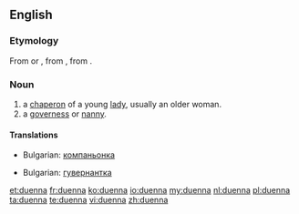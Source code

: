 ==English==

===Etymology===
From {{etyl|osp|en}}  {{term|duenna|lang=osp}} or {{term|dueña|lang=osp}}, from {{etyl|VL.|en}} {{term|donna|lang=la}}, from {{etyl|la|en}} {{term|domina ||Lady|lang=la}}.

===Noun===
{{en-noun}}

# a [[chaperon]] of a young [[lady]], usually an older woman.
# a [[governess]] or [[nanny]].

====Translations====
{{trans-top|a [[chaperon]] of a young [[lady]]}}
* Bulgarian: [[компаньонка]]
{{trans-mid}}
{{trans-bottom}}

{{trans-top|a [[governess]] or [[nanny]]}}
* Bulgarian: [[гувернантка]]
{{trans-mid}}
{{trans-bottom}}

[[et:duenna]]
[[fr:duenna]]
[[ko:duenna]]
[[io:duenna]]
[[my:duenna]]
[[nl:duenna]]
[[pl:duenna]]
[[ta:duenna]]
[[te:duenna]]
[[vi:duenna]]
[[zh:duenna]]